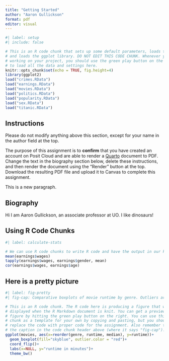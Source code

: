 ```yaml
---
title: "Getting Started"
author: "Aaron Gullickson"
format: pdf
editor: visual
---
```


```r
#| label: setup
#| include: false

# This is an R code chunk that sets up some default parameters, loads the data,
# and loads the ggplot library. DO NOT EDIT THIS CODE CHUNK. Whenever you start
# working on your project, you should use the green play button on the right,
# to load all the data and settings here.
knitr::opts_chunk$set(echo = TRUE, fig.height=4)
library(ggplot2)
load("crimes.RData")
load("earnings.RData")
load("movies.RData")
load("politics.RData")
load("popularity.RData")
load("sex.RData")
load("titanic.RData")
```

## Instructions

Please do not modify anything above this section, except for your name in the author field at the top.

The purpose of this assignment is to **confirm** that you have created an account on Posit Cloud and are able to render a [Quarto](https://quarto.org) document to PDF. Change the text in the biography section below, delete these instructions, and then render the document using the "Render" button at the top. Download the resulting PDF file and upload it to Canvas to complete this assignment.

This is a new paragraph.

## Biography

Hi I am Aaron Gullickson, an associate professor at UO. I like dinosaurs!

## Using R Code Chunks

```r
#| label: calculate-stats

# We can use R code chunks to write R code and have the output in our knitted document.
mean(earnings$wages)
tapply(earnings$wages, earnings$gender, mean)
cor(earnings$wages, earnings$age)
```

## Here is a pretty picture

```r
#| label: fig-pretty
#| fig-cap: Comparative boxplots of movie runtime by genre. Outliers are shown in red.

# This is an R code chunk. The R code here is producing a figure that will be
# displayed when the R Markdown document is knit. You can get a preview of this
# figure by hitting the green play button on the right. You can use this R code
# chunk as a template for your own by copying and pasting, but you should
# replace the code with proper code for the assignment. Also remember to change
# the caption in the code chunk header above (where it says "fig-cap").
ggplot(movies, aes(x=reorder(genre, runtime, median), y=runtime))+
  geom_boxplot(fill="skyblue", outlier.color = "red")+
  coord_flip()+
  labs(x=NULL, y="runtime in minutes")+
  theme_bw()
```
